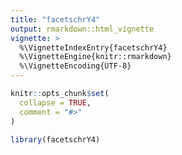 ```yaml
---
title: "facetschrY4"
output: rmarkdown::html_vignette
vignette: >
  %\VignetteIndexEntry{facetschrY4}
  %\VignetteEngine{knitr::rmarkdown}
  %\VignetteEncoding{UTF-8}
---
```


```r
knitr::opts_chunk$set(
  collapse = TRUE,
  comment = "#>"
)
```

```r
library(facetschrY4)
```
